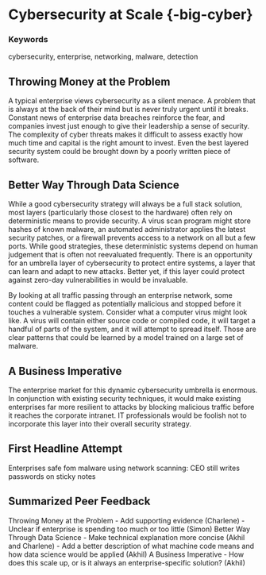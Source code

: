 # Cybersecurity at Scale {-big-cyber}

### Keywords
cybersecurity, enterprise, networking, malware, detection

## Throwing Money at the Problem
A typical enterprise views cybersecurity as a silent menace. A problem that is always at the back of their mind but is never truly urgent until it breaks. Constant news of enterprise data breaches reinforce the fear, and companies invest just enough to give their leadership a sense of security. The complexity of cyber threats makes it difficult to assess exactly how much time and capital is the right amount to invest. Even the best layered security system could be brought down by a poorly written piece of software.

## Better Way Through Data Science
While a good cybersecurity strategy will always be a full stack solution, most layers (particularly those closest to the hardware) often rely on deterministic means to provide security. A virus scan program might store hashes of known malware, an automated administrator applies the latest security patches, or a firewall prevents access to a network on all but a few ports. While good strategies, these deterministic systems depend on human judgement that is often not reevaluated frequently. There is an opportunity for an umbrella layer of cybersecurity to protect entire systems, a layer that can learn and adapt to new attacks. Better yet, if this layer could protect against zero-day vulnerabilities in would be invaluable.

By looking at all traffic passing through an enterprise network, some content could be flagged as potentially malicious and stopped before it touches a vulnerable system. Consider what a computer virus might look like. A virus will contain either source code or compiled code, it will target a handful of parts of the system, and it will attempt to spread itself. Those are clear patterns that could be learned by a model trained on a large set of malware.

## A Business Imperative
The enterprise market for this dynamic cybersecurity umbrella is enormous. In conjunction with existing security techniques, it would make existing enterprises far more resilient to attacks by blocking malicious traffic before it reaches the corporate intranet. IT professionals would be foolish not to incorporate this layer into their overall security strategy.

## First Headline Attempt
Enterprises safe fom malware using network scanning: CEO still writes passwords on sticky notes

## Summarized Peer Feedback
Throwing Money at the Problem
- Add supporting evidence (Charlene)
- Unclear if enterprise is spending too much or too little (Simon)
Better Way Through Data Science
- Make technical explanation more concise (Akhil and Charlene)
- Add a better description of what machine code means and how data science would be applied (Akhil)
A Business Imperative
- How does this scale up, or is it always an enterprise-specific solution? (Akhil)

